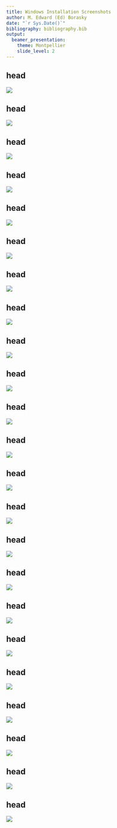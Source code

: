 ```yaml
---
title: Windows Installation Screenshots
author: M. Edward (Ed) Borasky
date: "`r Sys.Date()`"
bibliography: bibliography.bib
output: 
  beamer_presentation:
    theme: Montpellier
    slide_level: 2
---
```

## head

![](screenshots/2018-03-02 10_24_10-Setup.png)


## head

![](screenshots/2018-03-02 10_25_38-Setup.png)


## head

![](screenshots/2018-03-02 10_26_16-Setup.png)


## head

![](screenshots/2018-03-02 10_26_41-Setup.png)


## head

![](screenshots/2018-03-02 10_27_22-Setup.png)


## head

![](screenshots/2018-03-02 10_27_40-Setup.png)


## head

![](screenshots/2018-03-02 10_28_38-Setup.png)


## head

![](screenshots/2018-03-02 10_29_01-Setup.png)


## head

![](screenshots/2018-03-02 10_29_25-Setup.png)


## head

![](screenshots/2018-03-02 10_32_51-Setup.png)


## head

![](screenshots/2018-03-02 10_34_00-Stack Builder 4.1.0.png)


## head

![](screenshots/2018-03-02 10_35_06-Stack Builder 4.1.0.png)


## head

![](screenshots/2018-03-02 10_36_05-Stack Builder 4.1.0.png)


## head

![](screenshots/2018-03-02 10_37_25-Stack Builder 4.1.0.png)


## head

![](screenshots/2018-03-02 10_37_50-PostGIS Bundle 2.4.3 for PostgreSQL x64 10 Setup.png)


## head

![](screenshots/2018-03-02 10_38_19-PostGIS Bundle 2.4.3 for PostgreSQL x64 10 Setup.png)


## head

![](screenshots/2018-03-02 10_39_02-PostGIS Bundle 2.4.3 for PostgreSQL x64 10 Setup.png)


## head

![](screenshots/2018-03-02 10_39_36-PostGIS Bundle 2.4.3 for PostgreSQL x64 10 Setup_ Database Connection.png)


## head

![](screenshots/2018-03-02 10_39_56-PostGIS Bundle 2.4.3 for PostgreSQL x64 10 Setup_ Database Name.png)


## head

![](screenshots/2018-03-02 10_40_31-PostGIS Bundle 2.4.3 for PostgreSQL x64 10 Setup.png)


## head

![](screenshots/2018-03-02 10_40_54-PostGIS Bundle 2.4.3 for PostgreSQL x64 10 Setup.png)


## head

![](screenshots/2018-03-02 10_41_16-PostGIS Bundle 2.4.3 for PostgreSQL x64 10 Setup.png)


## head

![](screenshots/2018-03-02 10_42_03-Stack Builder 4.1.0.png)


